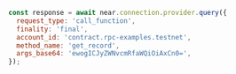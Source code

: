 ```js
const response = await near.connection.provider.query({
  request_type: 'call_function',
  finality: 'final',
  account_id: 'contract.rpc-examples.testnet',
  method_name: 'get_record',
  args_base64: 'ewogICJyZWNvcmRfaWQiOiAxCn0=',
});
```
